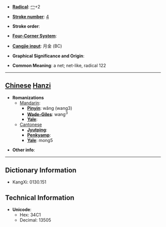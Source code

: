* '''[[Wiktionary:Chinese radical index| Radical]]''': [[Wiktionary:Chinese radical index 冖|冖]]+2

* '''[[Wiktionary:Chinese total strokes index|Stroke number]]''': [[Wiktionary:Chinese total strokes index 4|4]]

* '''Stroke order''': 

* '''[[Wiktionary:Chinese four corner index|Four-Corner System]]''': 

* '''[[Wiktionary:Chinese Cangjie index|Cangjie input]]''': 月金 (BC)

* '''Graphical Significance and Origin''': 

* '''Common Meaning''': a net; net-like, radical 122

----

== [[Chinese]] [[Hanzi]] ==

* '''Romanizations'''
** [[Mandarin]]:
*** '''[[Pinyin]]''': wǎng (wang3)
*** '''[[Wade-Giles]]''': wang<sup>3</sup>
*** '''[[Yale]]''': 
**[[Cantonese]]
***'''[[Jyutping]]''':
***'''[[Penkyamp]]''': 
***'''[[Yale]]''': mong5

* '''Other info''': 

----

== Dictionary Information ==

* KangXi: 0130.151

== Technical Information ==

* '''Unicode''':
** Hex: 34C1
** Decimal: 13505